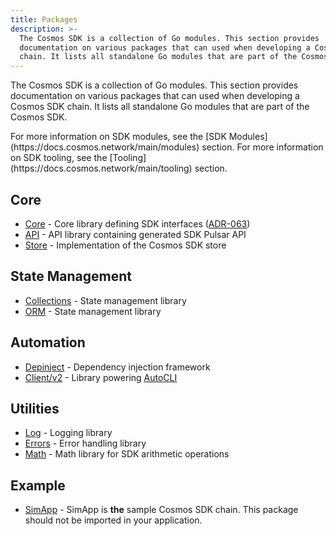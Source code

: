 ```yaml
---
title: Packages
description: >-
  The Cosmos SDK is a collection of Go modules. This section provides
  documentation on various packages that can used when developing a Cosmos SDK
  chain. It lists all standalone Go modules that are part of the Cosmos SDK.
---
```


The Cosmos SDK is a collection of Go modules. This section provides documentation on various packages that can used when developing a Cosmos SDK chain.
It lists all standalone Go modules that are part of the Cosmos SDK.

<Tip>
For more information on SDK modules, see the [SDK Modules](https://docs.cosmos.network/main/modules) section.
For more information on SDK tooling, see the [Tooling](https://docs.cosmos.network/main/tooling) section.
</Tip>

## Core

* [Core](https://pkg.go.dev/cosmossdk.io/core) - Core library defining SDK interfaces ([ADR-063](https://docs.cosmos.network/main/architecture/adr-063-core-module-api))
* [API](https://pkg.go.dev/cosmossdk.io/api) - API library containing generated SDK Pulsar API
* [Store](https://pkg.go.dev/cosmossdk.io/store) - Implementation of the Cosmos SDK store

## State Management

* [Collections](/docs/sdk/v0.50/documentation/operations/packages/collections) - State management library
* [ORM](/docs/sdk/v0.47/build/packages/orm) - State management library

## Automation

* [Depinject](/docs/sdk/v0.50/documentation/module-system/depinject) - Dependency injection framework
* [Client/v2](https://pkg.go.dev/cosmossdk.io/client/v2) - Library powering [AutoCLI](https://docs.cosmos.network/main/core/autocli)

## Utilities

* [Log](https://pkg.go.dev/cosmossdk.io/log) - Logging library
* [Errors](https://pkg.go.dev/cosmossdk.io/errors) - Error handling library
* [Math](https://pkg.go.dev/cosmossdk.io/math) - Math library for SDK arithmetic operations

## Example

* [SimApp](https://pkg.go.dev/cosmossdk.io/simapp) - SimApp is **the** sample Cosmos SDK chain. This package should not be imported in your application.
